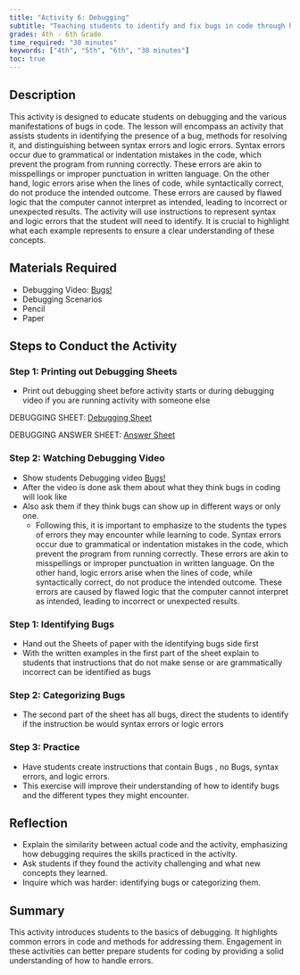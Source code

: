 ```yaml
---
title: "Activity 6: Debugging"
subtitle: "Teaching students to identify and fix bugs in code through hands-on activities."
grades: 4th - 6th Grade
time_required: "30 minutes"
keywords: ["4th", "5th", "6th", "30 minutes"]
toc: true
---
```


## Description

This activity is designed to educate students on debugging and the various manifestations of bugs in code. The lesson will encompass an activity that assists students in identifying the presence of a bug, methods for resolving it, and distinguishing between syntax errors and logic errors. Syntax errors occur due to grammatical or indentation mistakes in the code, which prevent the program from running correctly. These errors are akin to misspellings or improper punctuation in written language. On the other hand, logic errors arise when the lines of code, while syntactically correct, do not produce the intended outcome. These errors are caused by flawed logic that the computer cannot interpret as intended, leading to incorrect or unexpected results. The activity will use instructions to represent syntax and logic errors that the student will need to identify. It is crucial to highlight what each example represents to ensure a clear understanding of these concepts.

## Materials Required

- Debugging Video: [Bugs!](https://www.youtube.com/watch?v=__y3BCwDG7M)
- Debugging Scenarios
- Pencil
- Paper

## Steps to Conduct the Activity

### Step 1: Printing out Debugging Sheets

- Print out debugging sheet before activity starts or during debugging video if you are running activity with someone else

DEBUGGING SHEET: [Debugging Sheet](https://docs.google.com/document/d/1L86-WB-uE4dBrraLybJxo6_hLuJ3e03cSk8X9bEUcEM/edit)


DEBUGGING ANSWER SHEET: [Answer Sheet](https://docs.google.com/document/d/1pG_6DiegHk-gZd8qHC5B6bFUzoRRnpDrWdM2Ba9alVo/edit)


### Step 2: Watching Debugging Video

- Show students Debugging video [Bugs!](https://www.youtube.com/watch?v=__y3BCwDG7M)
- After the video is done ask them about what they think bugs in coding will look like
- Also ask them if they think bugs can show up in different ways or only one.
    - Following this, it is important to emphasize to the students the types of errors they may encounter while learning to code. Syntax errors occur due to grammatical or indentation mistakes in the code, which prevent the program from running correctly. These errors are akin to misspellings or improper punctuation in written language. On the other hand, logic errors arise when the lines of code, while syntactically correct, do not produce the intended outcome. These errors are caused by flawed logic that the computer cannot interpret as intended, leading to incorrect or unexpected results.

### Step 1: Identifying Bugs

- Hand out the Sheets of paper with the identifying bugs side first
- With the written examples in the first part of the sheet explain to students that instructions that do not make sense or are grammatically incorrect can be identified as bugs

### Step 2: Categorizing Bugs

- The second part of the sheet has all bugs, direct the students to identify if the instruction be would syntax errors or logic errors

### Step 3: Practice

- Have students create instructions that contain Bugs , no Bugs, syntax errors, and logic errors.
- This exercise will improve their understanding of how to identify bugs and the different types they might encounter.

## Reflection

- Explain the similarity between actual code and the activity, emphasizing how debugging requires the skills practiced in the activity.
- Ask students if they found the activity challenging and what new concepts they learned.
- Inquire which was harder: identifying bugs or categorizing them.

## Summary

This activity introduces students to the basics of debugging. It highlights common errors in code and methods for addressing them. Engagement in these activities can better prepare students for coding by providing a solid understanding of how to handle errors.